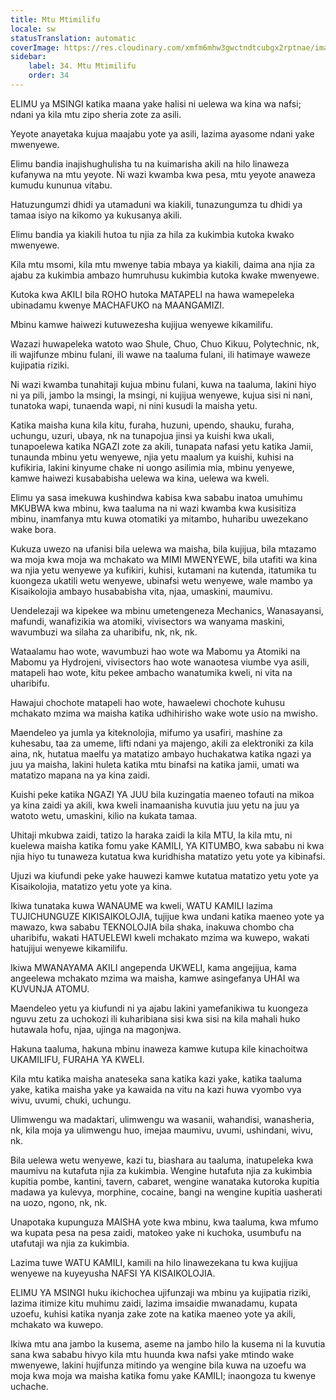 ```yaml
---
title: Mtu Mtimilifu
locale: sw
statusTranslation: automatic
coverImage: https://res.cloudinary.com/xmfm6mhw3gwctndtcubgx2rptnae/image/upload/v1740337243/small_cover_educacion_fundamental_a051170f1c.webp
sidebar:
    label: 34. Mtu Mtimilifu
    order: 34
---
```

ELIMU ya MSINGI katika maana yake halisi ni uelewa wa kina wa nafsi; ndani ya kila mtu zipo sheria zote za asili.

Yeyote anayetaka kujua maajabu yote ya asili, lazima ayasome ndani yake mwenyewe.

Elimu bandia inajishughulisha tu na kuimarisha akili na hilo linaweza kufanywa na mtu yeyote. Ni wazi kwamba kwa pesa, mtu yeyote anaweza kumudu kununua vitabu.

Hatuzungumzi dhidi ya utamaduni wa kiakili, tunazungumza tu dhidi ya tamaa isiyo na kikomo ya kukusanya akili.

Elimu bandia ya kiakili hutoa tu njia za hila za kukimbia kutoka kwako mwenyewe.

Kila mtu msomi, kila mtu mwenye tabia mbaya ya kiakili, daima ana njia za ajabu za kukimbia ambazo humruhusu kukimbia kutoka kwake mwenyewe.

Kutoka kwa AKILI bila ROHO hutoka MATAPELI na hawa wamepeleka ubinadamu kwenye MACHAFUKO na MAANGAMIZI.

Mbinu kamwe haiwezi kutuwezesha kujijua wenyewe kikamilifu.

Wazazi huwapeleka watoto wao Shule, Chuo, Chuo Kikuu, Polytechnic, nk, ili wajifunze mbinu fulani, ili wawe na taaluma fulani, ili hatimaye waweze kujipatia riziki.

Ni wazi kwamba tunahitaji kujua mbinu fulani, kuwa na taaluma, lakini hiyo ni ya pili, jambo la msingi, la msingi, ni kujijua wenyewe, kujua sisi ni nani, tunatoka wapi, tunaenda wapi, ni nini kusudi la maisha yetu.

Katika maisha kuna kila kitu, furaha, huzuni, upendo, shauku, furaha, uchungu, uzuri, ubaya, nk na tunapojua jinsi ya kuishi kwa ukali, tunapoelewa katika NGAZI zote za akili, tunapata nafasi yetu katika Jamii, tunaunda mbinu yetu wenyewe, njia yetu maalum ya kuishi, kuhisi na kufikiria, lakini kinyume chake ni uongo asilimia mia, mbinu yenyewe, kamwe haiwezi kusababisha uelewa wa kina, uelewa wa kweli.

Elimu ya sasa imekuwa kushindwa kabisa kwa sababu inatoa umuhimu MKUBWA kwa mbinu, kwa taaluma na ni wazi kwamba kwa kusisitiza mbinu, inamfanya mtu kuwa otomatiki ya mitambo, huharibu uwezekano wake bora.

Kukuza uwezo na ufanisi bila uelewa wa maisha, bila kujijua, bila mtazamo wa moja kwa moja wa mchakato wa MIMI MWENYEWE, bila utafiti wa kina wa njia yetu wenyewe ya kufikiri, kuhisi, kutamani na kutenda, itatumika tu kuongeza ukatili wetu wenyewe, ubinafsi wetu wenyewe, wale mambo ya Kisaikolojia ambayo husababisha vita, njaa, umaskini, maumivu.

Uendelezaji wa kipekee wa mbinu umetengeneza Mechanics, Wanasayansi, mafundi, wanafizikia wa atomiki, vivisectors wa wanyama maskini, wavumbuzi wa silaha za uharibifu, nk, nk, nk.

Wataalamu hao wote, wavumbuzi hao wote wa Mabomu ya Atomiki na Mabomu ya Hydrojeni, vivisectors hao wote wanaotesa viumbe vya asili, matapeli hao wote, kitu pekee ambacho wanatumika kweli, ni vita na uharibifu.

Hawajui chochote matapeli hao wote, hawaelewi chochote kuhusu mchakato mzima wa maisha katika udhihirisho wake wote usio na mwisho.

Maendeleo ya jumla ya kiteknolojia, mifumo ya usafiri, mashine za kuhesabu, taa za umeme, lifti ndani ya majengo, akili za elektroniki za kila aina, nk, hutatua maelfu ya matatizo ambayo huchakatwa katika ngazi ya juu ya maisha, lakini huleta katika mtu binafsi na katika jamii, umati wa matatizo mapana na ya kina zaidi.

Kuishi peke katika NGAZI YA JUU bila kuzingatia maeneo tofauti na mikoa ya kina zaidi ya akili, kwa kweli inamaanisha kuvutia juu yetu na juu ya watoto wetu, umaskini, kilio na kukata tamaa.

Uhitaji mkubwa zaidi, tatizo la haraka zaidi la kila MTU, la kila mtu, ni kuelewa maisha katika fomu yake KAMILI, YA KITUMBO, kwa sababu ni kwa njia hiyo tu tunaweza kutatua kwa kuridhisha matatizo yetu yote ya kibinafsi.

Ujuzi wa kiufundi peke yake hauwezi kamwe kutatua matatizo yetu yote ya Kisaikolojia, matatizo yetu yote ya kina.

Ikiwa tunataka kuwa WANAUME wa kweli, WATU KAMILI lazima TUJICHUNGUZE KIKISAIKOLOJIA, tujijue kwa undani katika maeneo yote ya mawazo, kwa sababu TEKNOLOJIA bila shaka, inakuwa chombo cha uharibifu, wakati HATUELEWI kweli mchakato mzima wa kuwepo, wakati hatujijui wenyewe kikamilifu.

Ikiwa MWANAYAMA AKILI angependa UKWELI, kama angejijua, kama angeelewa mchakato mzima wa maisha, kamwe asingefanya UHAI wa KUVUNJA ATOMU.

Maendeleo yetu ya kiufundi ni ya ajabu lakini yamefanikiwa tu kuongeza nguvu zetu za uchokozi ili kuharibiana sisi kwa sisi na kila mahali huko hutawala hofu, njaa, ujinga na magonjwa.

Hakuna taaluma, hakuna mbinu inaweza kamwe kutupa kile kinachoitwa UKAMILIFU, FURAHA YA KWELI.

Kila mtu katika maisha anateseka sana katika kazi yake, katika taaluma yake, katika maisha yake ya kawaida na vitu na kazi huwa vyombo vya wivu, uvumi, chuki, uchungu.

Ulimwengu wa madaktari, ulimwengu wa wasanii, wahandisi, wanasheria, nk, kila moja ya ulimwengu huo, imejaa maumivu, uvumi, ushindani, wivu, nk.

Bila uelewa wetu wenyewe, kazi tu, biashara au taaluma, inatupeleka kwa maumivu na kutafuta njia za kukimbia. Wengine hutafuta njia za kukimbia kupitia pombe, kantini, tavern, cabaret, wengine wanataka kutoroka kupitia madawa ya kulevya, morphine, cocaine, bangi na wengine kupitia uasherati na uozo, ngono, nk, nk.

Unapotaka kupunguza MAISHA yote kwa mbinu, kwa taaluma, kwa mfumo wa kupata pesa na pesa zaidi, matokeo yake ni kuchoka, usumbufu na utafutaji wa njia za kukimbia.

Lazima tuwe WATU KAMILI, kamili na hilo linawezekana tu kwa kujijua wenyewe na kuyeyusha NAFSI YA KISAIKOLOJIA.

ELIMU YA MSINGI huku ikichochea ujifunzaji wa mbinu ya kujipatia riziki, lazima itimize kitu muhimu zaidi, lazima imsaidie mwanadamu, kupata uzoefu, kuhisi katika nyanja zake zote na katika maeneo yote ya akili, mchakato wa kuwepo.

Ikiwa mtu ana jambo la kusema, aseme na jambo hilo la kusema ni la kuvutia sana kwa sababu hivyo kila mtu huunda kwa nafsi yake mtindo wake mwenyewe, lakini hujifunza mitindo ya wengine bila kuwa na uzoefu wa moja kwa moja wa maisha katika fomu yake KAMILI; inaongoza tu kwenye uchache.


